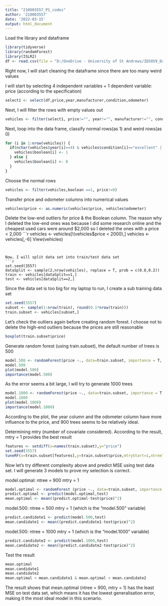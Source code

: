 ---
title: "210003557_P1_codes"
author: '210003557'
date: '2022-03-15'
output: html_document
---
Load the library and dataframe
```{r}
library(tidyverse)
library(randomForest)
library(ISLR2)
df <- read.csv(file = "D:/OneDrive - University of St Andrews/ID5059_Dataset/archive/vehicles.csv")
```


Right now, I will start cleaning the dataframe since there are too many weird values

I will start by selecting 4 independent variables + 1 dependent variable: price (according to the specification)
```{r}
select1 <- select(df,price,year,manufacturer,condition,odometer)
```


Next, I will filter the rows with empty values out
```{r}
vehicles <- filter(select1, price!="", year!="", manufacturer!="", condition!="",odometer!="")
```


Next, loop into the data frame, classify normal rows(as 1) and weird rows(as 0)
```{r}
for (i in 1:nrow(vehicles)) {
  if(nchar(vehicles$year[i]==4) & vehicles$condition[i]=="excellent" | vehicles$condition[i]=="fair" | vehicles$condition[i]=="good" | vehicles$condition[i]=="like new" | vehicles$condition[i]=="new" | vehicles$condition[i]=="salvage") {
    vehicles$boolean[i] <- 1
  } else {
    vehicles$boolean[i] <- 0
  }
}
```


Choose the normal rows
```{r}
vehicles <- filter(vehicles,boolean ==1, price!=0)
```


Transfer price and odometer columns into numerical values
```{r}
vehicles$price <- as.numeric(vehicles$price, vehicles$odometer)
```


Delete the low-end outliers for price & the Boolean column. The reason why I deleted the low-end ones was because I did some research online and the cheapest used cars were around $2,000 so I deleted the ones with a price < 2,000
```{r}
vehicles <- vehicles[!(vehicles$price < 2000),]
vehicles <- vehicles[,-6]
View(vehicles)
```


Now, I will split data set into train/test data set
```{r}
set.seed(3557)
dataSplit <- sample(2,nrow(vehicles), replace = T, prob = c(0.8,0.2))
train <- vehicles[dataSplit==1,]
test <- vehicles[dataSplit==2,]
```


Since the data set is too big for my laptop to run, I create a sub training data set
```{r}
set.seed(3557)
subset <- sample(1:nrow(train), round(0.1*nrow(train)))
train.subset <- vehicles[subset,]
```


Let's check the outliers again before creating random forest. I choose not to delete the high-end outliers because the prices are still reasonable
```{r}
boxplot(train.subset$price)
```


Generate random forest (using train.subset), the default number of trees is 500
```{r}
model.500 <- randomForest(price ~., data=train.subset, importance = T, proximity = TRUE)
model.500
plot(model.500)
importance(model.500)
```


As the error seems a bit large, I will try to generate 1000 trees
```{r}
model.1000 <- randomForest(price ~., data=train.subset, importance = T, proximity = TRUE, ntree=1000)
model.1000
plot(model.1000)
importance(model.1000)
```
According to the plot, the year column and the odometer column have more influence to the price, and 900 trees seems to be relatively ideal.


Determining mtry (number of covariate considered). According to the result, mtry = 1 provides the best result
```{r}
features <- setdiff(x=names(train.subset),y="price")
set.seed(3557)
tuneRF(x=train.subset[features],y=train.subset$price,mtryStart=1,ntreeTry=900)
```


Now let's try different complexity above and predict MSE using test data set. I will generate 3 models to prove my selection is correct.

model.optimal: ntree = 900 mtry = 1
```{r}
model.optimal <- randomForest (price ~., data=train.subset, importance = T, proximity = TRUE, mtry = 1, ntree = 900)
predict.optimal <- predict(model.optimal,test)
mean.optimal <- mean((predict.optimal-test$price)^2)
```


model.500: ntree = 500 mtry = 1 (which is the "model.500" variable)
```{r}
predict.candidate1 <- predict(model.500,test)
mean.candidate1 <- mean((predict.candidate1-test$price)^2)
```


model.500: ntree = 1000 mtry = 1 (which is the "model.1000" variable)
```{r}
predict.candidate2 <- predict(model.1000,test)
mean.candidate2 <- mean((predict.candidate2-test$price)^2)
```


Test the result
```{r}
mean.optimal
mean.candidate1
mean.candidate2
mean.optimal < mean.candidate1 & mean.optimal < mean.candidate2
```
The result shows that mean.optimal (ntree = 900, mtry = 1) has the least MSE on test data set, which means it has the lowest generalisation error, making it the most ideal model in this scenario.